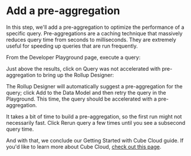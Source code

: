 # Add a pre-aggregation
In this step, we'll add a pre-aggregation to optimize the performance of a
specific query. Pre-aggregations are a caching technique that massively reduces
query time from seconds to milliseconds. They are extremely useful for speeding
up queries that are run frequently.

From the <Btn>Developer Playground</Btn> page, execute a query:

<Screenshot
  alt="Cube Cloud Deployment Developer Playground Screen showing query results"
  src="https://ucarecdn.com/d2210bb7-a35e-4da7-ba29-447da24cc06d/"
/>

Just above the results, click on <Btn>Query was not accelerated with
pre-aggregation</Btn> to bring up the Rollup Designer:

<Screenshot
  alt="Cube Cloud Deployment Developer Playground Screen showing Rollup Designer"
  src="https://ucarecdn.com/76c685b5-f778-486c-bf3f-e06996e29a50/"
/>

The Rollup Designer will automatically suggest a pre-aggregation for the query;
click <Btn>Add to the Data Model</Btn> and then retry the query in the
Playground. This time, the query should be accelerated with a pre-aggregation.

It takes a bit of time to build a pre-aggregation, so the first run might not
necessarily fast. Click <Btn>Rerun query</Btn> a few times until you see a
subsecond query time.

<Screenshot
  alt="Cube Cloud Deployment Developer Playground Screen querying a pre-aggregation"
  src="https://ucarecdn.com/c0ded0ca-d2a7-45cc-b14a-9899ed3d9a5a/"
/>

And with that, we conclude our Getting Started with Cube Cloud guide. If you'd
like to learn more about Cube Cloud, [check out this page][next].

[next]: /getting-started/cloud/learn-more

